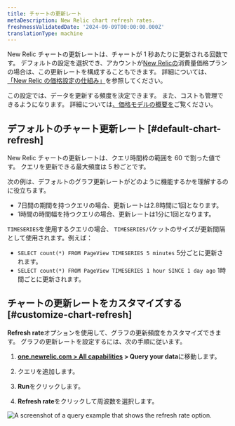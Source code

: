 ```yaml
---
title: チャートの更新レート
metaDescription: New Relic chart refresh rates.
freshnessValidatedDate: '2024-09-09T00:00:00.000Z'
translationType: machine
---
```


New Relic チャートの更新レートは、チャートが 1 秒あたりに更新される回数です。 デフォルトの設定を選択でき、アカウントが[New Relicの](https://newrelic.com/pricing/compute)消費量価格プランの場合は、この更新レートを構成することもできます。 詳細については、 [「New Relic の価格設定の仕組み」](/docs/accounts/accounts-billing/new-relic-one-pricing-billing/new-relic-one-pricing-billing/)を参照してください。

この設定では、データを更新する頻度を決定できます。 また、コストも管理できるようになります。 詳細については[、価格モデルの概要を](/docs/accounts/original-accounts-billing/original-product-based-pricing/overview-pricing-models/#determine-pricing)ご覧ください。

## デフォルトのチャート更新レート [#default-chart-refresh]

New Relic チャートの更新レートは、クエリ時間枠の範囲を 60 で割った値です。 クエリを更新できる最大頻度は 5 秒ごとです。

次の例は、デフォルトのグラフ更新レートがどのように機能するかを理解するのに役立ちます。

* 7日間の期間を持つクエリの場合、更新レートは2.8時間に1回となります。
* 1時間の時間幅を持つクエリの場合、更新レートは1分に1回となります。

`TIMESERIES`を使用するクエリの場合、 `TIMESERIES`バケットのサイズが更新間隔として使用されます。例えば：

* `SELECT count(*) FROM PageView TIMESERIES 5 minutes` 5分ごとに更新されます。
* `SELECT count(*) FROM PageView TIMESERIES 1 hour SINCE 1 day ago` 1時間ごとに更新されます。

## チャートの更新レートをカスタマイズする [#customize-chart-refresh]

<DNT>**Refresh rate**</DNT>オプションを使用して、グラフの更新頻度をカスタマイズできます。 グラフの更新レートを設定するには、次の手順に従います。

1. <DNT>**[one.newrelic.com &gt; All capabilities](https://one.newrelic.com/all-capabilities) &gt; Query your data**</DNT>に移動します。

2. クエリを追加します。

3. <DNT>**Run**</DNT>をクリックします。

4. <DNT>**Refresh rate**</DNT>をクリックして周波数を選択します。

<img title="A query example that shows the refresh rate option." alt="A screenshot of a query example that shows the refresh rate option." src="/images/queries-nrql_screenshot-crop_refresh-rate.webp" />